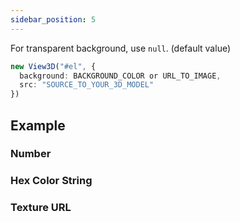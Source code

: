```yaml
---
sidebar_position: 5
---
```



<OptionDescriptor type="string | number | null" defaultVal="null" />

For transparent background, use `null`. (default value)

```ts
new View3D("#el", {
  background: BACKGROUND_COLOR or URL_TO_IMAGE,
  src: "SOURCE_TO_YOUR_3D_MODEL"
})
```

## Example
### Number
<View3D src="/model/meshopt/alarm.glb" background={0x456456} showExampleCode />

### Hex Color String
<View3D src="/model/meshopt/alarm.glb" background="#654654" showExampleCode />

### Texture URL
<View3D src="/model/meshopt/alarm.glb" background="/img/nopensource.png" showExampleCode />
